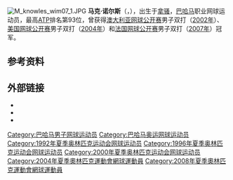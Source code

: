 {{Otheruses|other=名为马克·诺尔斯的其他人物|马克·诺尔斯 (曲棍球运动员)}}
[[File:M_knowles_wim07_1.JPG|thumb]]
'''马克·诺尔斯'''（{{lang-en|Mark Knowles}}，{{bd|1971年|9月4日}}），出生于[[拿骚|拿骚]]，[[巴哈马|巴哈马]]职业网球运动员，最高[[职业网球联合会|ATP]]排名第93位，曾获得[[澳大利亚网球公开赛|澳大利亚网球公开赛]]男子双打（[[2002年澳大利亚网球公开赛|2002年]]）、[[美国网球公开赛|美国网球公开赛]]男子双打（[[2004年美国网球公开赛|2004年]]）和[[法国网球公开赛|法国网球公开赛]]男子双打（[[2007年法国网球公开赛|2007年]]）冠军。

== 参考资料 ==
{{reflist}}

== 外部链接 ==
* {{ATP|id=K171}}
* {{ITF Profile|马克·诺尔斯|10000710}}
* {{DavisCupplayerlink|id=10000710}}

{{Authority control}}
{{DEFAULTSORT:Knowles, Mark}}
[[Category:巴哈马男子网球运动员|Category:巴哈马男子网球运动员]]
[[Category:巴哈马奥运网球运动员|Category:巴哈马奥运网球运动员]]
[[Category:1992年夏季奥林匹克运动会网球运动员|Category:1992年夏季奥林匹克运动会网球运动员]]
[[Category:1996年夏季奥林匹克运动会网球运动员|Category:1996年夏季奥林匹克运动会网球运动员]]
[[Category:2000年夏季奥林匹克运动会网球运动员|Category:2000年夏季奥林匹克运动会网球运动员]]
[[Category:2004年夏季奧林匹克運動會網球運動員|Category:2004年夏季奧林匹克運動會網球運動員]]
[[Category:2008年夏季奧林匹克運動會網球運動員|Category:2008年夏季奧林匹克運動會網球運動員]]

{{Sport-bio-stub}}
{{tennis-stub}}